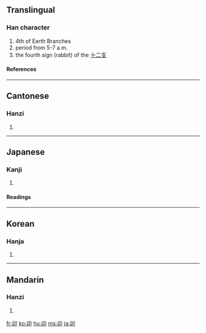 {{see|戼}}

==Translingual==
===Han character===
{{Han char|rn=26|rad=卩|as=03|sn=5|four=7772<sub>0</sub>|canj=竹竹尸中 (HHSL)}}
# 4th of Earth Branches
# period from 5-7 a.m.
# the fourth sign (rabbit) of the [[十二支]] <!-- Apparently the Chinese use 兎 instead. -->
====References====
{{Han ref|kx=0159.050|dkj=02847|dj=0363.150|hdz=10311.050|uh=536F|ud=21359|bh=A566|bd=42342}}
----
==Cantonese==
===Hanzi===
{{yue-hanzi|jyut=|y=maau5}}
# {{defn|Cantonese}}
----
==Japanese==
===Kanji===
{{ja-kanji|grade=|rs=卩03}}
# {{defn|Japanese}} 
====Readings====
{{ja-readings|on=[[ぼう]] (''bō'')|kun=[[う]] (''u'')}}
----
==Korean==
===Hanja===
{{ko-hanja|hangeul=묘|rv=myo|mr=myo}}
# {{defn|Korean}}
----
==Mandarin==
===Hanzi===
{{cmn-hanzi|pin=[[mǎo]] ([[mao3]])|wg=mao<sup>3</sup>}}
# {{defn|Mandarin}}

[[fr:卯]]
[[ko:卯]]
[[hu:卯]]
[[ms:卯]]
[[ja:卯]]